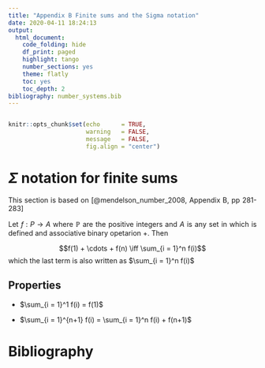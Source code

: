```yaml
---
title: "Appendix B Finite sums and the Sigma notation"
date: 2020-04-11 18:24:13
output:
  html_document:
    code_folding: hide
    df_print: paged
    highlight: tango
    number_sections: yes
    theme: flatly
    toc: yes
    toc_depth: 2
bibliography: number_systems.bib
---
```


<style>

body {
text-align: justify}

</style>

```r


```

```r
knitr::opts_chunk$set(echo      = TRUE, 
                      warning   = FALSE, 
                      message   = FALSE,
                      fig.align = "center")
```

# $\Sigma$ notation for finite sums

This section is based on [@mendelson_number_2008, Appendix B, pp 281-283]

Let $f: P \rightarrow A$ where $\mathbb{P}$ are the positive integers and $A$ is any set in which is defined and associative binary opetarion $+$. Then

$$f(1) + \cdots + f(n) \iff \sum_{i = 1}^n f(i)$$
which the last term is also written as $\sum_{i = 1}^n f(i)$

## Properties

- $\sum_{i = 1}^1 f(i) = f(1)$

- $\sum_{i = 1}^{n+1} f(i) = \sum_{i = 1}^n f(i) + f(n+1)$

# Bibliography


